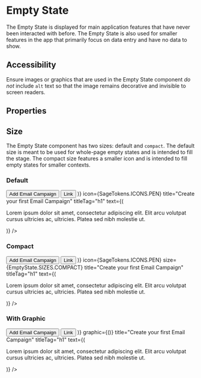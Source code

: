 

<Meta title="Sage/EmptyState" component={EmptyState} />

# Empty State

The Empty State is displayed for main application features that have never been interacted with before. The Empty State is also used for smaller features in the app that primarily focus on data entry and have no data to show.

## Accessibility

Ensure images or graphics that are used in the Empty State component *do not* include `alt` text so that the image remains decorative and invisible to screen readers.

## Properties

<ArgsTable story="Default" />

## Size

The Empty State component has two sizes: default and `compact`. The default size is meant to be used for whole-page empty states and is intended to fill the stage. The compact size features a smaller icon and is intended to fill empty states for smaller contexts.

### Default

<Canvas>
  <Story name="Default">
    <EmptyState
      actions={(
        <>
          <Button>Add Email Campaign</Button>
          <Button subtle={true} color={Button.COLORS.SECONDARY}>Link</Button>
        </>
      )}
      icon={SageTokens.ICONS.PEN}
      title="Create your first Email Campaign"
      titleTag="h1"
      text={(<p>
      Lorem ipsum dolor sit amet, consectetur adipiscing elit.
      Elit arcu volutpat cursus ultricies ac, ultricies.
      Platea sed nibh molestie ut.
    </p>)}
    />
  </Story>
</Canvas>

### Compact

<Canvas>
  <Story name="Compact">
    <EmptyState
      actions={(
        <>
          <Button>Add Email Campaign</Button>
          <Button subtle={true} color={Button.COLORS.SECONDARY}>Link</Button>
        </>
      )}
      icon={SageTokens.ICONS.PEN}
      size={EmptyState.SIZES.COMPACT}
      title="Create your first Email Campaign"
      titleTag="h1"
      text={(<p>
      Lorem ipsum dolor sit amet, consectetur adipiscing elit.
      Elit arcu volutpat cursus ultricies ac, ultricies.
      Platea sed nibh molestie ut.
    </p>)}
    />
  </Story>
</Canvas>

### With Graphic

<Canvas>
  <Story name="WithGraphic">
    <EmptyState
      actions={(
        <>
          <Button>Add Email Campaign</Button>
          <Button subtle={true} color={Button.COLORS.SECONDARY}>Link</Button>
        </>
      )}
      graphic={(<img src={placeholderImg} alt="" />)}
      title="Create your first Email Campaign"
      titleTag="h1"
      text={(<p>
      Lorem ipsum dolor sit amet, consectetur adipiscing elit.
      Elit arcu volutpat cursus ultricies ac, ultricies.
      Platea sed nibh molestie ut.
    </p>)}
    />
  </Story>
</Canvas>
